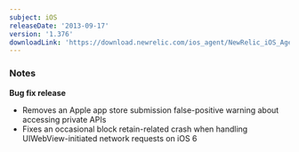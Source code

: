 ```yaml
---
subject: iOS
releaseDate: '2013-09-17'
version: '1.376'
downloadLink: 'https://download.newrelic.com/ios_agent/NewRelic_iOS_Agent_1.376.zip'
---
```


### Notes

**Bug fix release**

* Removes an Apple app store submission false-positive warning about accessing private APIs
* Fixes an occasional block retain-related crash when handling UIWebView-initiated network requests on iOS 6
